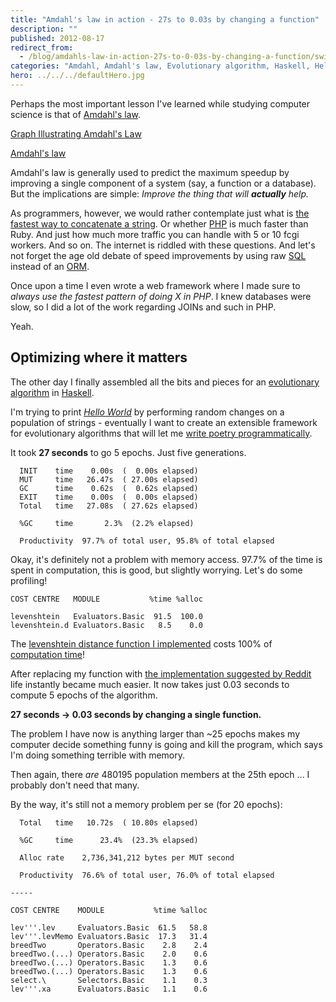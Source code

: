 ```yaml
---
title: "Amdahl's law in action - 27s to 0.03s by changing a function"
description: ""
published: 2012-08-17
redirect_from:
  - /blog/amdahls-law-in-action-27s-to-0-03s-by-changing-a-function/swizec/5106
categories: "Amdahl, Amdahl's law, Evolutionary algorithm, Haskell, Hello world program, PHP, Reddit, SQL, Uncategorized"
hero: ../../../defaultHero.jpg
---
```


Perhaps the most important lesson I've learned while studying computer science is that of [Amdahl's law](http://en.wikipedia.org/wiki/Amdahl%27s_law).

[Graph Illustrating Amdahl's Law](./img/Graph-Illustrating-Amdahls-Law797aba.png)

[Amdahl's law](./img/Amdahls-lawfe44ba.png)

Amdahl's law is generally used to predict the maximum speedup by improving a single component of a system (say, a function or a database). But the implications are simple: _Improve the thing that will **actually** help._

As programmers, however, we would rather contemplate just what is [the fastest way to concatenate a string](http://www.codinghorror.com/blog/2009/01/the-sad-tragedy-of-micro-optimization-theater.html). Or whether [PHP](http://www.php.net) is much faster than Ruby. And just how much more traffic you can handle with 5 or 10 fcgi workers. And so on. The internet is riddled with these questions. And let's not forget the age old debate of speed improvements by using raw [SQL](http://www.iso.org/iso/catalogue_detail.htm?csnumber=45498) instead of an [ORM](http://en.wikipedia.org/wiki/Object-relational_mapping).

Once upon a time I even wrote a web framework where I made sure to _always use the fastest pattern of doing X in PHP_. I knew databases were slow, so I did a lot of the work regarding JOINs and such in PHP.

Yeah.

## Optimizing where it matters

The other day I finally assembled all the bits and pieces for an [evolutionary algorithm](http://en.wikipedia.org/wiki/Evolutionary_algorithm) in [Haskell](http://haskell.org).

I'm trying to print _[Hello World](http://en.wikipedia.org/wiki/Hello_world_program)_ by performing random changes on a population of strings - eventually I want to create an extensible framework for evolutionary algorithms that will let me [write poetry programmatically](http://swizec.github.com/Le-Thesis/).

It took **27 seconds** to go 5 epochs. Just five generations.

```log
  INIT    time    0.00s  (  0.00s elapsed)
  MUT     time   26.47s  ( 27.00s elapsed)
  GC      time    0.62s  (  0.62s elapsed)
  EXIT    time    0.00s  (  0.00s elapsed)
  Total   time   27.08s  ( 27.62s elapsed)

  %GC     time       2.3%  (2.2% elapsed)

  Productivity  97.7% of total user, 95.8% of total elapsed
```

Okay, it's definitely not a problem with memory access. 97.7% of the time is spent in computation, this is good, but slightly worrying. Let's do some profiling!

```log
COST CENTRE   MODULE           %time %alloc

levenshtein   Evaluators.Basic  91.5  100.0
levenshtein.d Evaluators.Basic   8.5    0.0
```

The [levenshtein distance function I implemented](https://swizec.com/blog/levenshtein-distance-in-haskell/) costs 100% of [computation time](http://en.wikipedia.org/wiki/Time_complexity)!

After replacing my function with [the implementation suggested by Reddit](http://www.reddit.com/r/programming/comments/w4gs6/levenshtein_distance_in_haskell/c5a6jjz) life instantly became much easier. It now takes just 0.03 seconds to compute 5 epochs of the algorithm.

**27 seconds -> 0.03 seconds by changing a single function.**

The problem I have now is anything larger than ~25 epochs makes my computer decide something funny is going and kill the program, which says I'm doing something terrible with memory.

Then again, there _are_ 480195 population members at the 25th epoch ... I probably don't need that many.

By the way, it's still not a memory problem per se (for 20 epochs):

```log
  Total   time   10.72s  ( 10.80s elapsed)

  %GC     time      23.4%  (23.3% elapsed)

  Alloc rate    2,736,341,212 bytes per MUT second

  Productivity  76.6% of total user, 76.0% of total elapsed

-----

COST CENTRE    MODULE           %time %alloc

lev'''.lev     Evaluators.Basic  61.5   58.8
lev'''.levMemo Evaluators.Basic  17.3   31.4
breedTwo       Operators.Basic    2.8    2.4
breedTwo.(...) Operators.Basic    2.0    0.6
breedTwo.(...) Operators.Basic    1.3    0.6
breedTwo.(...) Operators.Basic    1.3    0.6
select.\       Selectors.Basic    1.1    0.3
lev'''.xa      Evaluators.Basic   1.1    0.6
```
